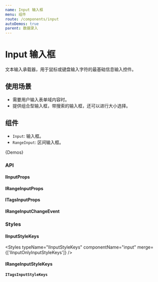 ```yaml
---
name: Input 输入框
menu: 组件
route: /components/input
autoDemos: true
parent: 数据录入
---
```


# Input 输入框

文本输入承载器，用于鼠标或键盘输入字符的最基础信息输入控件。

## 使用场景

- 需要用户输入表单域内容时。
- 提供组合型输入框，带搜索的输入框，还可以进行大小选择。

## 组件

- `Input`: 输入框。
- `RangeInput`: 区间输入框。

{Demos}

### API

#### IInputProps

<Props propsName="IInputProps" />

#### IRangeInputProps

<Props propsName="IRangeInputProps" />

#### ITagsInputProps

<Props propsName="ITagsInputProps" />

#### IRangeInputChangeEvent

<Props propsName="IRangeInputChangeEvent" />

### Styles

#### IInputStyleKeys

<Styles typeName="IInputStyleKeys" componentName="input" merge={['IInputOnlyInputStyleKeys']} />

#### IRangeInputStyleKeys

<Styles typeName="IRangeInputStyleKeys" componentName="range-input" />

#### `ITagsInputStyleKeys`

<Styles typeName="ITagsInputStyleKeys" componentName="tags-input" />
